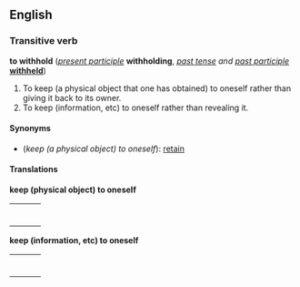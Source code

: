 ==English==
===Transitive verb===
'''to withhold''' (''[[present participle]]'' '''withholding''', ''[[past tense]] and [[past participle]]'' '''[[withheld]]''')

#To keep (a physical object that one has obtained) to oneself rather than giving it back to its owner.
#To keep (information, etc) to oneself rather than revealing it.

====Synonyms====
*(''keep (a physical object) to oneself''): [[retain]]

====Translations====

'''keep (physical object) to oneself'''
{| border=0  width=100%
|-
|bgcolor="#FFFFE0" valign=top width=48%|
{|
<!--languages from A to M go here-->
|}
| width=1% |
|bgcolor="#FFFFE0" valign=top width=48%|
{|
<!--languages from N to Z go here-->
|}
|}

'''keep (information, etc) to oneself'''
{| border=0  width=100%
|-
|bgcolor="#FFFFE0" valign=top width=48%|
{|
<!--languages from A to M go here-->
|}
| width=1% |
|bgcolor="#FFFFE0" valign=top width=48%|
{|
<!--languages from N to Z go here-->
|}
|}